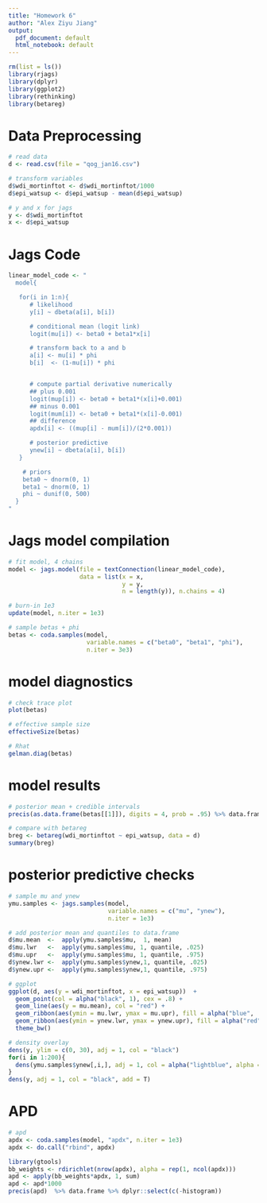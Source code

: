```yaml
---
title: "Homework 6"
author: "Alex Ziyu Jiang"
output:
  pdf_document: default
  html_notebook: default
---
```


```r
rm(list = ls())
library(rjags)
library(dplyr)
library(ggplot2)
library(rethinking)
library(betareg)
```

# Data Preprocessing 

```r
# read data
d <- read.csv(file = "qog_jan16.csv")

# transform variables
d$wdi_mortinftot <- d$wdi_mortinftot/1000
d$epi_watsup <- d$epi_watsup - mean(d$epi_watsup)

# y and x for jags
y <- d$wdi_mortinftot
x <- d$epi_watsup

```


# Jags Code

```r
linear_model_code <- "
  model{

   for(i in 1:n){
      # likelihood
      y[i] ~ dbeta(a[i], b[i])

      # conditional mean (logit link)
      logit(mu[i]) <- beta0 + beta1*x[i]

      # transform back to a and b
      a[i] <- mu[i] * phi
      b[i]  <- (1-mu[i]) * phi


      # compute partial derivative numerically
      ## plus 0.001
      logit(mup[i]) <- beta0 + beta1*(x[i]+0.001)
      ## minus 0.001
      logit(mum[i]) <- beta0 + beta1*(x[i]-0.001)
      ## difference
      apdx[i] <- ((mup[i] - mum[i])/(2*0.001))

      # posterior predictive
      ynew[i] ~ dbeta(a[i], b[i])
   }

    # priors
    beta0 ~ dnorm(0, 1)
    beta1 ~ dnorm(0, 1)
    phi ~ dunif(0, 500)
  }
"
```

# Jags model compilation

```r
# fit model, 4 chains
model <- jags.model(file = textConnection(linear_model_code),
                    data = list(x = x,
                                y = y,
                                n = length(y)), n.chains = 4)

# burn-in 1e3
update(model, n.iter = 1e3)

# sample betas + phi
betas <- coda.samples(model,
                      variable.names = c("beta0", "beta1", "phi"),
                      n.iter = 3e3)
```


# model diagnostics 

```r
# check trace plot
plot(betas)

# effective sample size
effectiveSize(betas)

# Rhat
gelman.diag(betas)
```

# model results 

```r
# posterior mean + credible intervals
precis(as.data.frame(betas[[1]]), digits = 4, prob = .95) %>% data.frame %>% dplyr::select(c(-histogram))

# compare with betareg
breg <- betareg(wdi_mortinftot ~ epi_watsup, data = d)
summary(breg)
```


# posterior predictive checks 

```r

# sample mu and ynew
ymu.samples <- jags.samples(model,
                            variable.names = c("mu", "ynew"),
                            n.iter = 1e3)

# add posterior mean and quantiles to data.frame
d$mu.mean  <-  apply(ymu.samples$mu,  1, mean)
d$mu.lwr   <-  apply(ymu.samples$mu, 1, quantile, .025)
d$mu.upr   <-  apply(ymu.samples$mu, 1, quantile, .975)
d$ynew.lwr <-  apply(ymu.samples$ynew,1, quantile, .025)
d$ynew.upr <-  apply(ymu.samples$ynew,1, quantile, .975)

# ggplot
ggplot(d, aes(y = wdi_mortinftot, x = epi_watsup))  +
  geom_point(col = alpha("black", 1), cex = .8) +
  geom_line(aes(y = mu.mean), col = "red") +
  geom_ribbon(aes(ymin = mu.lwr, ymax = mu.upr), fill = alpha("blue", .5)) +
  geom_ribbon(aes(ymin = ynew.lwr, ymax = ynew.upr), fill = alpha("red", .3))  +
  theme_bw()

# density overlay
dens(y, ylim = c(0, 30), adj = 1, col = "black")
for(i in 1:200){
  dens(ymu.samples$ynew[,i,], adj = 1, col = alpha("lightblue", alpha = 0.5), add = T)
}
dens(y, adj = 1, col = "black", add = T)
```


# APD

```r
# apd
apdx <- coda.samples(model, "apdx", n.iter = 1e3)
apdx <- do.call("rbind", apdx)

library(gtools)
bb_weights <- rdirichlet(nrow(apdx), alpha = rep(1, ncol(apdx)))
apd <- apply(bb_weights*apdx, 1, sum)
apd <- apd*1000
precis(apd)  %>% data.frame %>% dplyr::select(c(-histogram))
```
